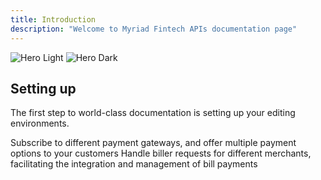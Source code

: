 ```yaml
---
title: Introduction
description: "Welcome to Myriad Fintech APIs documentation page"
---
```


<img
  className="block dark:hidden"
  src="/images/hero-light.png"
  alt="Hero Light"
/>
<img
  className="hidden dark:block"
  src="/images/hero-dark.png"
  alt="Hero Dark"
/>

## Setting up

The first step to world-class documentation is setting up your editing environments.

<CardGroup cols={2}>
  <Card
    title="Payment API"
    icon="pen-to-square"
    href="/api-reference/payment/initiate-a-new-payment-request"
  >
    Subscribe to different payment gateways, and offer multiple payment options to your customers
  </Card>
  <Card
    title="Billers"
    icon="tax"
    href="/api-reference/billers/get-billers"
  >
     Handle biller requests for different merchants, facilitating the integration and management of bill payments
  </Card>
</CardGroup>

